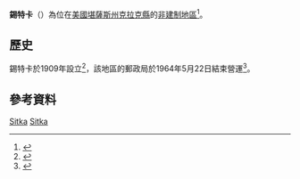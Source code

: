 {{noteTA
|1=zh-hans:县;zh-hk:縣;zh-tw:郡;
}}
{{Infobox settlement
|official_name = 錫特卡
|native_name = Sitka
|settlement_type = [[非建制地區|非建制地區]] 
|nickname = 
|motto =
|pushpin_map=USA Kansas
|coordinates_region = US-KS
|subdivision_type = [[世界政區索引|國家]]
|subdivision_name = [[美国|美国]]
|subdivision_type1 = [[美國行政區劃|州]]
|subdivision_name1 = [[堪薩斯州|堪薩斯州]]
|subdivision_type2 = [[堪薩斯州行政區劃|縣]]
|subdivision_name2 = [[克拉克縣_(堪薩斯州)|克拉克縣]]
|unit_pref  =  
|area_footnotes = 
|area_magnitude = 
|area_total_km2 = 
|population_as_of = 
|population_footnotes = 
|population_total = 
|population_density_km2 = 
|timezone = [[美國中部時間|CST]]
|utc_offset = -6
|timezone_DST = CDT
|utc_offset_DST = -5
|elevation_footnotes = 
|elevation_m = 
|elevation_ft =
|latd = 37|latm = 10 |lats = 30|latNS = N
|longd = 99|longm = 39|longs = 05|longEW = W
|coordinates_display=%
|area_code = 
|blank_name = [[地名信息系统|GNIS]] ID
|blank_info = 484538<ref name=GNIS/>
|website = 
}}

'''錫特卡'''（{{lang-en|'''Sitka'''}}）為位在[[美國|美國]][[堪薩斯州|堪薩斯州]][[克拉克縣_(堪薩斯州)|克拉克縣]]的[[非建制地區|非建制地區]]<ref name=GNIS>{{GNIS|484538|name=Sitka, Kansas}}</ref>。

==歷史==
錫特卡於1909年設立<ref>{{cite web | url=http://www.skyways.org/counties/CA/ | title=Clark County | publisher=Kansas State Library | work=Blue Skyways | accessdate=7 June 2014 | archive-date=2013-06-19 | archive-url=https://web.archive.org/web/20130619125159/http://www.skyways.org/counties/CA/ | dead-url=no }}</ref>，該地區的郵政局於1964年5月22日結束營運<ref>{{cite web | url=http://www.kshs.org/geog/geog_postoffices/search/county:CA | title=Kansas Post Offices, 1828-1961 (archived) | publisher=Kansas Historical Society | accessdate=6 June 2014 | deadurl=yes | archiveurl=https://web.archive.org/web/20131009131532/http://www.kshs.org/geog/geog_postoffices/search/county:CA | archivedate=2013-10-09}}</ref>。

==參考資料==
{{Reflist}}

{{克拉克縣 (堪薩斯州)}}

[[Category:克拉克縣非建制地區_(堪薩斯州)|Sitka]]
[[Category:堪薩斯州非建制地區|Sitka]]

{{Kansas-stub}}